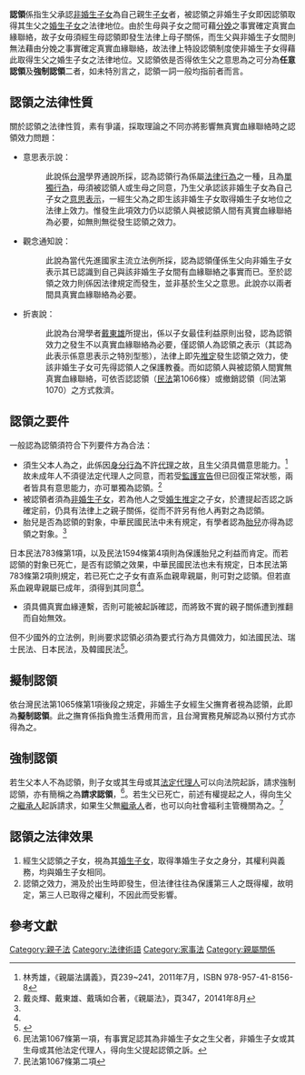 {{globalize|time=2018-07-04T14:41:33+00:00}}
'''認領'''係指生父承認[[非婚生子女|非婚生子女]]為自己親生[[子女|子女]]者，被認領之非婚生子女即因認領取得其生父之[[婚生子女|婚生子女]]之法律地位。由於生母與子女之間可藉[[分娩|分娩]]之事實確定真實血緣聯絡，故子女毋須經生母認領即發生法律上母子關係，而生父與非婚生子女間則無法藉由分娩之事實確定真實血緣聯絡，故法律上特設認領制度使非婚生子女得藉此取得生父之婚生子女之法律地位。又認領依是否得依生父之意思為之可分為'''任意認領'''及'''強制認領'''二者，如未特別言之，認領一詞一般均指前者而言。

== 認領之法律性質 ==
關於認領之法律性質，素有爭議，採取理論之不同亦將影響無真實血緣聯絡時之認領效力問題：
* 意思表示說：
*:此說係[[台灣|台灣]]學界通說所採，認為認領行為係屬[[法律行為|法律行為]]之一種，且為[[單獨行為|單獨行為]]，毋須被認領人或生母之同意，乃生父承認該非婚生子女為自己子女之[[意思表示|意思表示]]，一經生父為之即生該非婚生子女取得婚生子女地位之法律上效力。惟發生此項效力仍以認領人與被認領人間有真實血緣聯絡為必要，如無則無從發生認領之效力。
* 觀念通知說：
*:此說為當代先進國家主流立法例所採，認為認領僅係生父向非婚生子女表示其已認識到自己與該非婚生子女間有血緣聯絡之事實而已。至於認領之效力則係因法律規定而發生，並非基於生父之意思。此說亦以兩者間具真實血緣聯絡為必要。
* 折衷說：
*:此說為台灣學者[[戴東雄|戴東雄]]所提出，係以子女最佳利益原則出發，認為認領效力之發生不以真實血緣聯絡為必要，僅認領人為認領之表示（其認為此表示係意思表示之特別型態），法律上即先[[推定|推定]]發生認領之效力，使該非婚生子女可先得認領人之保護教養。而如認領人與被認領人間實無真實血緣聯絡，可依否認認領（[[民法_(中華民國)|民法]]第1066條）或撤銷認領（同法第1070）之方式救濟。

== 認領之要件 ==
一般認為認領須符合下列要件方為合法：
* 須生父本人為之，此係因[[身分行為|身分行為]]不許[[代理|代理]]之故，且生父須具備意思能力。<ref name="林秀雄1">林秀雄，《親屬法講義》，頁239~241，2011年7月，ISBN 978-957-41-8156-8</ref>故未成年人不須徥法定代理人之同意，而若受[[監護宣告|監護宣告]]但已回復正常狀態，兩者皆具有意思能力，亦可單獨為認領。<ref name="戴瑀如">戴炎輝、戴東雄、戴瑀如合著，《親屬法》，頁347，20141年8月</ref>
* 被認領者須為[[非婚生子女|非婚生子女]]，若為他人之受[[婚生推定|婚生推定]]之子女，於遭提起否認之訴確定前，仍具有法律上之親子關係，從而不許另有他人再對之為認領。
* 胎兒是否為認領的對象，中華民國民法中未有規定，有學者認為[[胎兒|胎兒]]亦得為認領之對象。<ref name="林秀雄1"/>

日本民法783條第1項，以及民法1594條第4項則為保護胎兒之利益而肯定。而若認領的對象已死亡，是否有認領之效果，中華民國民法也未有規定，日本民法第783條第2項則規定，若已死亡之子女有直系血親卑親屬，則可對之認領。但若直系血親卑親屬已成年，須得到其同意<ref name="戴瑀如" />。
* 須具備真實血緣連繫，否則可能被起訴確認，而將致不實的親子關係遭到推翻而自始無效。

但不少國外的立法例，則尚要求認領必須為要式行為方具備效力，如法國民法、瑞士民法、日本民法，及韓國民法<ref>{{cite book |author1=陳棋炎 |author2=黃宗樂 |author3=郭振恭 |title=民法親屬新論 |date=2009年8月 |publisher=三民書局 |location=台北市 |isbn=978-957-14-5165-7 |page=299 |edition=修訂8版}}</ref>。

== 擬制認領 ==
依台灣民法第1065條第1項後段之規定，非婚生子女經生父撫育者視為認領，此即為'''擬制認領'''。此之撫育係指負擔生活費用而言，且台灣實務見解認為以預付方式亦得為之。

== 強制認領 ==
若生父本人不為認領，則子女或其生母或其[[法定代理人|法定代理人]]可以向法院起訴，請求強制認領，亦有簡稱之為'''請求認領'''，<ref>民法第1067條第一項，有事實足認其為非婚生子女之生父者，非婚生子女或其生母或其他法定代理人，得向生父提起認領之訴。</ref>。若生父已死亡，前述有權提起之人，得向生父之[[繼承人|繼承人]]起訴請求，如果生父無[[繼承人|繼承人]]者，也可以向社會福利主管機關為之。<ref>民法第1067條第二項</ref>

== 認領之法律效果 ==
# 經生父認領之子女，視為其[[婚生子女|婚生子女]]，取得準婚生子女之身分，其權利與義務，均與婚生子女相同。
# 認領之效力，溯及於出生時即發生，但法律往往為保護第三人之既得權，故明定，第三人已取得之權利，不因此而受影響。

==參考文獻==
{{reflist}}

[[Category:親子法|Category:親子法]]
[[Category:法律術語|Category:法律術語]]
[[Category:家事法|Category:家事法]]
[[Category:親屬關係|Category:親屬關係]]